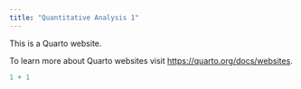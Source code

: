 ```yaml
---
title: "Quantitative Analysis 1"
---
```


This is a Quarto website.

To learn more about Quarto websites visit <https://quarto.org/docs/websites>.

```r
1 + 1
```
